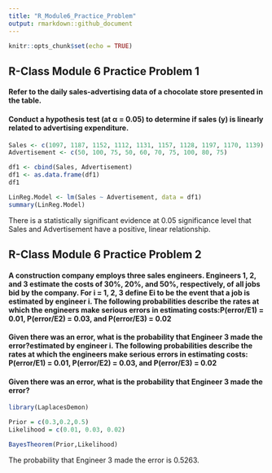```yaml
---
title: "R_Module6_Practice_Problem"
output: rmarkdown::github_document
---
```


```r
knitr::opts_chunk$set(echo = TRUE)
```

## R-Class Module 6 Practice Problem 1

#### Refer  to  the  daily  sales-advertising  data  of  a  chocolate  store  presented  in the table.

#### Conduct a hypothesis test (at α = 0.05) to determine if sales (y) is linearly related to advertising expenditure.

```r
Sales <- c(1097, 1187, 1152, 1112, 1131, 1157, 1128, 1197, 1170, 1139)
Advertisement <- c(50, 100, 75, 50, 60, 70, 75, 100, 80, 75)

df1 <- cbind(Sales, Advertisement)
df1 <- as.data.frame(df1)
df1

LinReg.Model <- lm(Sales ~ Advertisement, data = df1)
summary(LinReg.Model)
```

There is a statistically significant evidence at 0.05 significance level that Sales and Advertisement have a positive, linear relationship.


## R-Class Module 6 Practice Problem 2
#### A construction company employs three sales engineers. Engineers 1, 2, and 3 estimate the costs of 30%, 20%, and 50%, respectively, of all jobs bid by the company. For i = 1, 2, 3 define Ei to be the event that a job is estimated by engineer i. The following probabilities describe the rates at which the engineers make serious errors in estimating costs:P(error/E1) = 0.01, P(error/E2) = 0.03, and P(error/E3) = 0.02  
#### Given there was an error, what is the probability that Engineer 3 made the error?estimated by engineer i. The following probabilities describe the rates at which the engineers make serious errors in estimating costs: P(error/E1) = 0.01, P(error/E2) = 0.03, and P(error/E3) = 0.02  

#### Given there was an error, what is the probability that Engineer 3 made the error?

```r
library(LaplacesDemon)

Prior = c(0.3,0.2,0.5)
Likelihood = c(0.01, 0.03, 0.02)

BayesTheorem(Prior,Likelihood)
```
The probability that Engineer 3 made the error is 0.5263.

